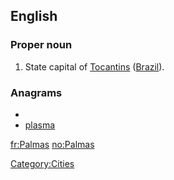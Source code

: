 ==English==

===Proper noun===
{{en-proper noun}}

#State capital of [[Tocantins]] ([[Brazil]]).

===Anagrams===
* {{alphagram|aalmps}}
* [[plasma#English|plasma]]


[[Category:Cities]]

[[fr:Palmas]]
[[no:Palmas]]